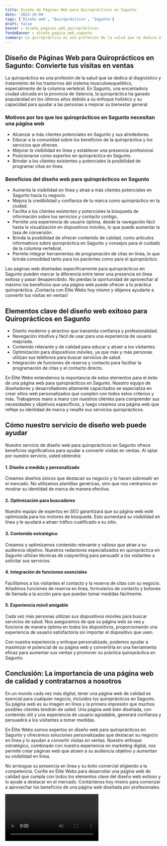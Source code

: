 ```yaml
---
title: Diseño de Páginas Web para Quiroprácticos en Sagunto
date: '2023-10-04'
tags: ['Diseño web', 'Quiroprácticos', 'Sagunto']
draft: false
banner : diseño_paginas_web_quiroprácticos
fondoBanner : diseño_pagina_web_sagunto
summary: La quiropráctica es una profesión de la salud que se dedica al diagnóstico y tratamiento de los trastornos del sistema musculoesquelético, especialmente de la columna vertebral. En Sagunto, una encantadora ciudad ubicada en la provincia de Valencia, la quiropráctica ha ganado popularidad en los últimos años debido a su enfoque holístico y su capacidad para ayudar a las personas a mejorar su bienestar general.
---
```


## Diseño de Páginas Web para Quiroprácticos en Sagunto: Convierte tus visitas en ventas

La quiropráctica es una profesión de la salud que se dedica al diagnóstico y tratamiento de los trastornos del sistema musculoesquelético, especialmente de la columna vertebral. En Sagunto, una encantadora ciudad ubicada en la provincia de Valencia, la quiropráctica ha ganado popularidad en los últimos años debido a su enfoque holístico y su capacidad para ayudar a las personas a mejorar su bienestar general.

### Motivos por los que los quiroprácticos en Sagunto necesitan una página web
- Alcanzar a más clientes potenciales en Sagunto y sus alrededores.
- Educar a la comunidad sobre los beneficios de la quiropráctica y los servicios que ofrecen.
- Mejorar la visibilidad en línea y establecer una presencia profesional.
- Posicionarse como expertos en quiropráctica en Sagunto.
- Brindar a los clientes existentes y potenciales la posibilidad de programar citas en línea.

### Beneficios del diseño web para quiroprácticos en Sagunto
- Aumenta la visibilidad en línea y atrae a más clientes potenciales en Sagunto hacia tu negocio.
- Mejora la credibilidad y confianza de tu marca como quiropráctico en la ciudad.
- Facilita a los clientes existentes y potenciales la búsqueda de información sobre tus servicios y contacto contigo.
- Permite una experiencia de usuario óptima, desde la navegación fácil hasta la visualización en dispositivos móviles, lo que puede aumentar la tasa de conversión.
- Brinda la posibilidad de ofrecer contenido de calidad, como artículos informativos sobre quiropráctica en Sagunto y consejos para el cuidado de la columna vertebral.
- Permite integrar herramientas de programación de citas en línea, lo que brinda comodidad tanto para los pacientes como para el quiropráctico.

Las páginas web diseñadas específicamente para quiroprácticos en Sagunto pueden marcar la diferencia entre tener una presencia en línea exitosa y pasar desapercibido. No pierdas la oportunidad de aprovechar al máximo los beneficios que una página web puede ofrecer a tu práctica quiropráctica. ¡Contacta con Élite Webs hoy mismo y déjanos ayudarte a convertir tus visitas en ventas!

<GifSeo />

<Cta />

## Elementos clave del diseño web exitoso para Quiroprácticos en Sagunto

- Diseño moderno y atractivo que transmita confianza y profesionalidad.
- Navegación intuitiva y fácil de usar para una experiencia de usuario mejorada.
- Contenido relevante y de calidad para educar y atraer a los visitantes.
- Optimización para dispositivos móviles, ya que más y más personas utilizan sus teléfonos para buscar servicios de salud.
- Integración de funciones de reserva y contacto para facilitar la programación de citas y el contacto directo.

En Élite Webs entendemos la importancia de estos elementos para el éxito de una página web para quiroprácticos en Sagunto. Nuestro equipo de diseñadores y desarrolladores altamente capacitados se especializa en crear sitios web personalizados que cumplen con todos estos criterios y más. Trabajamos mano a mano con nuestros clientes para comprender sus necesidades y objetivos específicos, y luego creamos una página web que refleje su identidad de marca y resalte sus servicios quiroprácticos.

## Cómo nuestro servicio de diseño web puede ayudar

Nuestro servicio de diseño web para quiroprácticos en Sagunto ofrece beneficios significativos para ayudar a convertir visitas en ventas. Al optar por nuestro servicio, usted obtendrá:

#### 1. Diseño a medida y personalizado
Creamos diseños únicos que destacan su negocio y lo hacen sobresalir en el mercado. No utilizamos plantillas genéricas, sino que nos centramos en mostrar su identidad de marca de manera efectiva.

#### 2. Optimización para buscadores
Nuestro equipo de expertos en SEO garantizará que su página web esté optimizada para los motores de búsqueda. Esto aumentará su visibilidad en línea y le ayudará a atraer tráfico cualificado a su sitio.

#### 3. Contenido estratégico
Creamos y optimizamos contenido relevante y valioso que atrae a su audiencia objetivo. Nuestros redactores especializados en quiropráctica en Sagunto utilizan técnicas de copywriting para persuadir a los visitantes a solicitar sus servicios.

#### 4. Integración de funciones esenciales
Facilitamos a los visitantes el contacto y la reserva de citas con su negocio. Añadimos funciones de reserva en línea, formularios de contacto y botones de llamada a la acción para que puedan tomar medidas fácilmente.

#### 5. Experiencia móvil amigable
Cada vez más personas utilizan sus dispositivos móviles para buscar servicios de salud. Nos aseguramos de que su página web se vea y funcione de manera óptima en todos los dispositivos, proporcionando una experiencia de usuario satisfactoria sin importar el dispositivo que usen.

Con nuestra experiencia y enfoque personalizado, podemos ayudar a maximizar el potencial de su página web y convertirla en una herramienta eficaz para aumentar sus ventas y promover su práctica quiropráctica en Sagunto.

## Conclusión: La importancia de una página web de calidad y contratarnos a nosotros

En un mundo cada vez más digital, tener una página web de calidad es esencial para cualquier negocio, incluidos los quiroprácticos en Sagunto. Su página web es su imagen en línea y la primera impresión que muchos posibles clientes tendrán de usted. Una página web bien diseñada, con contenido útil y una experiencia de usuario agradable, generará confianza y persuadirá a los visitantes a tomar medidas.

En Élite Webs somos expertos en diseño web para quiroprácticos en Sagunto y ofrecemos soluciones personalizadas que destacan su negocio en línea y lo ayudan a convertir visitas en ventas. Nuestro enfoque estratégico, combinado con nuestra experiencia en marketing digital, nos permite crear páginas web que atraen a su audiencia objetivo y aumentan su visibilidad en línea.

No arriesgue su presencia en línea y su éxito comercial eligiendo a la competencia. Confíe en Élite Webs para desarrollar una página web de calidad que cumpla con todos los elementos clave del diseño web exitoso y lo ayude a destacar en el mercado. Contáctenos hoy mismo para comenzar a aprovechar los beneficios de una página web diseñada por profesionales.

<Video />

<CtaBot job='Quiroprácticos' city='Sagunto'/>

<Gmaps query='Sagunto+españa+maps' />